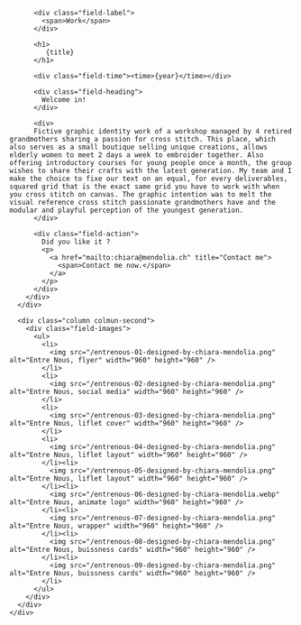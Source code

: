 

<Layout class="work" title={title}>
  <main class="region-content work">
    <div class="region">
      <div class="column column-first">
        <div class="field-body">

          <div class="field-label">
            <span>Work</span>
          </div>

          <h1>
             {title}
          </h1>

          <div class="field-time"><time>{year}</time></div>

          <div class="field-heading">
            Welcome in!
          </div>

          <div>
          Fictive graphic identity work of a workshop managed by 4 retired grandmothers sharing a passion for cross stitch. This place, which also serves as a small boutique selling unique creations, allows elderly women to meet 2 days a week to embroider together. Also offering introductory courses for young people once a month, the group wishes to share their crafts with the latest generation. My team and I make the choice to fixe our text on an equal, for every deliverables, squared grid that is the exact same grid you have to work with when you cross stitch on canvas. The graphic intention was to melt the visual reference cross stitch passionate grandmothers have and the modular and playful perception of the youngest generation.
          </div>

          <div class="field-action">
            Did you like it ?
            <p>
              <a href="mailto:chiara@mendolia.ch" title="Contact me">
                <span>Contact me now.</span>
              </a>
            </p>
          </div>
        </div>
      </div>

      <div class="column colmun-second">
        <div class="field-images">
          <ul>
            <li>
              <img src="/entrenous-01-designed-by-chiara-mendolia.png" alt="Entre Nous, flyer" width="960" height="960" />
            </li>
            <li>
              <img src="/entrenous-02-designed-by-chiara-mendolia.png" alt="Entre Nous, social media" width="960" height="960" />
            </li>
            <li>
              <img src="/entrenous-03-designed-by-chiara-mendolia.png" alt="Entre Nous, liflet cover" width="960" height="960" />
            </li>
            <li>
              <img src="/entrenous-04-designed-by-chiara-mendolia.png" alt="Entre Nous, liflet layout" width="960" height="960" />
            </li><li>
              <img src="/entrenous-05-designed-by-chiara-mendolia.png" alt="Entre Nous, liflet layout" width="960" height="960" />
            </li><li>
              <img src="/entrenous-06-designed-by-chiara-mendolia.webp" alt="Entre Nous, animate logo" width="960" height="960" />
            </li><li>
              <img src="/entrenous-07-designed-by-chiara-mendolia.png" alt="Entre Nous, wrapper" width="960" height="960" />
            </li><li>
              <img src="/entrenous-08-designed-by-chiara-mendolia.png" alt="Entre Nous, buissness cards" width="960" height="960" />
            </li><li>
              <img src="/entrenous-09-designed-by-chiara-mendolia.png" alt="Entre Nous, buissness cards" width="960" height="960" />
            </li>
          </ul>
        </div>
      </div>
    </div>

  </main>
</Layout>
